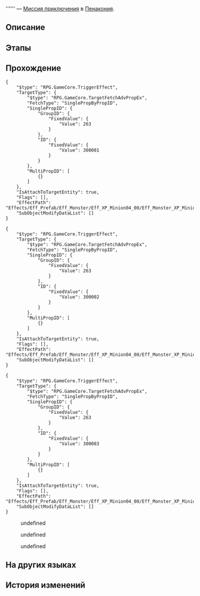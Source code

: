 {{Дополнить|Диалоги.}}
{{Миссия Инфобокс
|id              = 4015502
|Название        = 
|Изображение     = Миссия Освоения .png
|Тип             = Миссия приключения
|События         = 
|Глава           = 
|Условия         = Завершена [[Миссия приключения]] ''[[Грёзы и искусство починки часов II]]''
|Персонажи       = Первопроходец; Смотритель ходиков
|СтартЛокация    = [[Пенакония]] — [[«(Лучезарный шпат/Корма Освоения/Таталов/Парящая стрелка часов)»]]
|Локации         = «(Лучезарный шпат/Корма Освоения/Таталов/Парящая стрелка часов)»
|Предыдущая      = Грёзы и искусство починки часов II
|Следующая       = 
|Награды         = 
}}
'''''' — [[Миссия приключения]] в [[Пенакония]].

==Описание==
{{Описание|<!--официальное описание из Перекрёстка судеб-->}}

==Этапы==


==Прохождение==
{{Дополнить}}

<pre>{
	"$type": "RPG.GameCore.TriggerEffect",
	"TargetType": {
		"$type": "RPG.GameCore.TargetFetchAdvPropEx",
		"FetchType": "SinglePropByPropID",
		"SinglePropID": {
			"GroupID": {
				"FixedValue": {
					"Value": 263
				}
			},
			"ID": {
				"FixedValue": {
					"Value": 300001
				}
			}
		},
		"MultiPropID": [
			{}
		]
	},
	"IsAttachToTargetEntity": true,
	"Flags": [],
	"EffectPath": "Effects/Eff_Prefab/Eff_Monster/Eff_XP_Minion04_00/Eff_Monster_XP_Minion04_00_Common_Maze_SpecialAppear.prefab",
	"SubObjectModifyDataList": []
}</pre>
:<!--2-second delay-->
<!--Unknown TalkSentence: 401550211-->
<!--Unknown TalkSentence: 401550212-->
<pre>{
	"$type": "RPG.GameCore.TriggerEffect",
	"TargetType": {
		"$type": "RPG.GameCore.TargetFetchAdvPropEx",
		"FetchType": "SinglePropByPropID",
		"SinglePropID": {
			"GroupID": {
				"FixedValue": {
					"Value": 263
				}
			},
			"ID": {
				"FixedValue": {
					"Value": 300002
				}
			}
		},
		"MultiPropID": [
			{}
		]
	},
	"IsAttachToTargetEntity": true,
	"Flags": [],
	"EffectPath": "Effects/Eff_Prefab/Eff_Monster/Eff_XP_Minion04_00/Eff_Monster_XP_Minion04_00_Common_Maze_SpecialAppear.prefab",
	"SubObjectModifyDataList": []
}</pre>
:<!--2-second delay-->
<!--Unknown TalkSentence: 401550211-->
<!--Unknown TalkSentence: 401550212-->
<pre>{
	"$type": "RPG.GameCore.TriggerEffect",
	"TargetType": {
		"$type": "RPG.GameCore.TargetFetchAdvPropEx",
		"FetchType": "SinglePropByPropID",
		"SinglePropID": {
			"GroupID": {
				"FixedValue": {
					"Value": 263
				}
			},
			"ID": {
				"FixedValue": {
					"Value": 300003
				}
			}
		},
		"MultiPropID": [
			{}
		]
	},
	"IsAttachToTargetEntity": true,
	"Flags": [],
	"EffectPath": "Effects/Eff_Prefab/Eff_Monster/Eff_XP_Minion04_00/Eff_Monster_XP_Minion04_00_Common_Maze_SpecialAppear.prefab",
	"SubObjectModifyDataList": []
}</pre>
:<!--2-second delay-->
<!--Unknown TalkSentence: 401550213-->
<!--Unknown TalkSentence: 401550221-->
<!--Unknown TalkSentence: 401550222-->
:{{Диалог|Стрелка}} undefined
:{{Диалог|Стрелка}} undefined
:{{Диалог|Стрелка}} undefined
{{Диалог Конец}}

==На других языках==
{{На других языках
|en   = 
|zhs  = 
|zht  = 
|ja   = 
|ko   = 
|es   = 
|fr   = 
|ru   = 
|th   = 
|vi   = 
|de   = 
|id   = 
|pt   = 
}}

==История изменений==
{{История изменений|2.7}}
